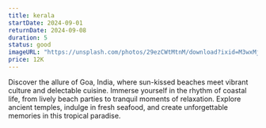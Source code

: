 ```yaml
---
title: kerala
startDate: 2024-09-01
returnDate: 2024-09-08
duration: 5
status: good
imageURL: "https://unsplash.com/photos/29ezCWtMtnM/download?ixid=M3wxMjA3fDB8MXxzZWFyY2h8Mnx8S2VyYWxhfGVufDB8fHx8MTcxMjU2NDE2NHww&force=true"
price: 12K
---
```


Discover the allure of Goa, India, where sun-kissed beaches meet vibrant culture and delectable cuisine. Immerse yourself in the rhythm of coastal life, from lively beach parties to tranquil moments of relaxation. Explore ancient temples, indulge in fresh seafood, and create unforgettable memories in this tropical paradise.
